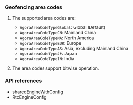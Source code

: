 
<PlatformWrapper platform="ios">

### Geofencing area codes

1. The supported area codes are:

    * `AgoraAreaCodeTypeGlobal`: Global (Default)
    * `AgoraAreaCodeTypeCN`: Mainland China
    * `AgoraAreaCodeTypeNA`: North America
    * `AgoraAreaCodeTypeEUR`: Europe
    * `AgoraAreaCodeTypeAS`: Asia, excluding Mainland China
    * `AgoraAreaCodeTypeJP`: Japan
    * `AgoraAreaCodeTypeIN`: India

2. The area codes support bitwise operation.

### API references

* <Link to = "{{global.API_REF_IOS_ROOT}}/class_irtcengine.html#api_create2">sharedEngineWithConfig</Link>
* <Link to = "{{global.API_REF_IOS_ROOT}}/rtc_api_data_type.html#class_rtcengineconfig_ng">RtcEngineConfig</Link>

</PlatformWrapper>
